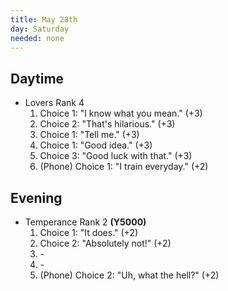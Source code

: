 ```yaml
---
title: May 28th
day: Saturday
needed: none
---
```


## Daytime
- Lovers Rank 4
    1. Choice 1: "I know what you mean." (+3)
    1. Choice 2: "That's hilarious." (+3)
    1. Choice 1: "Tell me." (+3)
    1. Choice 1: "Good idea." (+3)
    1. Choice 3: "Good luck with that." (+3)
    1. (Phone) Choice 1: "I train everyday." (+2)

## Evening
- Temperance Rank 2 **(Y5000)**
    1. Choice 1: "It does." (+2)
    1. Choice 2: "Absolutely not!" (+2)
    1. \-
    1. \-
    1. (Phone) Choice 2: "Uh, what the hell?" (+2)